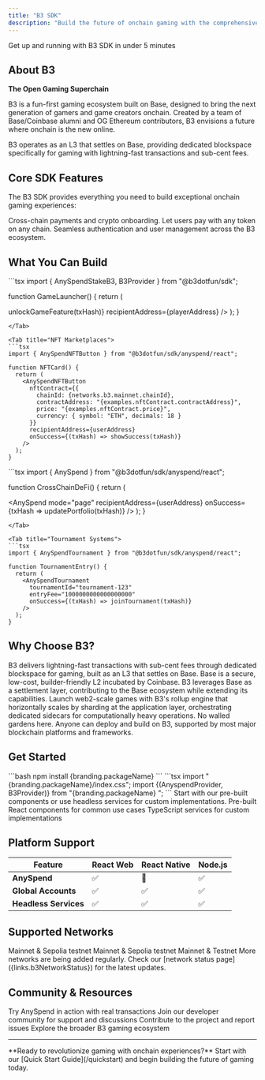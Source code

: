 ```yaml
---
title: "B3 SDK"
description: "Build the future of onchain gaming with the comprehensive B3 development toolkit"
---
```



<Card title="Quick Start Guide" icon="rocket" href="/quickstart" horizontal>
  Get up and running with B3 SDK in under 5 minutes
</Card>

## About B3

**The Open Gaming Superchain**

B3 is a fun-first gaming ecosystem built on Base, designed to bring the next generation of gamers and game creators onchain. Created by a team of Base/Coinbase alumni and OG Ethereum contributors, B3 envisions a future where onchain is the new online.

<Info>
  B3 operates as an L3 that settles on Base, providing dedicated blockspace specifically for gaming with lightning-fast
  transactions and sub-cent fees.
</Info>

## Core SDK Features

The B3 SDK provides everything you need to build exceptional onchain gaming experiences:

<CardGroup cols={2}>
  <Card title="AnySpend" icon="credit-card" href="/anyspend/introduction">
    Cross-chain payments and crypto onboarding. Let users pay with any token on any chain.
  </Card>
  <Card title="Global Accounts" icon="users" href="/global-account/introduction">
    Seamless authentication and user management across the B3 ecosystem.
  </Card>
</CardGroup>

## What You Can Build

<Tabs>
<Tab title="Gaming Platforms">
  ```tsx
  import { AnySpendStakeB3, B3Provider } from "@b3dotfun/sdk";

function GameLauncher() {
return (

<B3Provider environment="production">
  <AnySpendStakeB3 onSuccess={txHash => unlockGameFeature(txHash)} recipientAddress={playerAddress} />
</B3Provider>
); }

````
</Tab>

<Tab title="NFT Marketplaces">
```tsx
import { AnySpendNFTButton } from "@b3dotfun/sdk/anyspend/react";

function NFTCard() {
  return (
    <AnySpendNFTButton
      nftContract={{
        chainId: {networks.b3.mainnet.chainId},
        contractAddress: "{examples.nftContract.contractAddress}",
        price: "{examples.nftContract.price}",
        currency: { symbol: "ETH", decimals: 18 }
      }}
      recipientAddress={userAddress}
      onSuccess={(txHash) => showSuccess(txHash)}
    />
  );
}
````

</Tab>

<Tab title="DeFi Applications">
  ```tsx
  import { AnySpend } from "@b3dotfun/sdk/anyspend/react";

function CrossChainDeFi() {
return (

<AnySpend mode="page" recipientAddress={userAddress} onSuccess={txHash => updatePortfolio(txHash)} />
); }

````
</Tab>

<Tab title="Tournament Systems">
```tsx
import { AnySpendTournament } from "@b3dotfun/sdk/anyspend/react";

function TournamentEntry() {
  return (
    <AnySpendTournament
      tournamentId="tournament-123"
      entryFee="1000000000000000000"
      onSuccess={(txHash) => joinTournament(txHash)}
    />
  );
}
````

</Tab>
</Tabs>

## Why Choose B3?

<AccordionGroup>
<Accordion title="🚀 Fast and Cheap">
  B3 delivers lightning-fast transactions with sub-cent fees through dedicated blockspace for gaming, built as an L3 that settles on Base.
</Accordion>

<Accordion title="🔗 Settled on Base">
  Base is a secure, low-cost, builder-friendly L2 incubated by Coinbase. B3 leverages Base as a settlement layer,
  contributing to the Base ecosystem while extending its capabilities.
</Accordion>

<Accordion title="📈 Scalable">
  Launch web2-scale games with B3's rollup engine that horizontally scales by sharding at the application layer,
  orchestrating dedicated sidecars for computationally heavy operations.
</Accordion>

<Accordion title="🌐 Open Gaming Ecosystem">
  No walled gardens here. Anyone can deploy and build on B3, supported by most major blockchain platforms and frameworks.
</Accordion>
</AccordionGroup>

## Get Started

<Steps>
<Step title="Install the SDK">
  ```bash
  npm install {branding.packageName}
  ```
</Step>

<Step title="Import styles and providers">
  ```tsx import "{branding.packageName}/index.css"; import {(AnyspendProvider, B3Provider)} from "{branding.packageName}
  "; ```
</Step>

<Step title="Build your first feature">
  Start with our pre-built components or use headless services for custom implementations.
  
  <CardGroup cols={2}>
    <Card title="Component Library" icon="puzzle-piece" href="/components">
      Pre-built React components for common use cases
    </Card>
    <Card title="Headless Services" icon="code" href="/services">
      TypeScript services for custom implementations
    </Card>
  </CardGroup>
</Step>
</Steps>

## Platform Support

| Feature               | React Web | React Native | Node.js |
| --------------------- | --------- | ------------ | ------- |
| **AnySpend**          | ✅        | 🚧           | ✅      |
| **Global Accounts**   | ✅        | ✅           | ✅      |
| **Headless Services** | ✅        | ✅           | ✅      |

## Supported Networks

<CardGroup cols={3}>
  <Card title="Ethereum" icon="ethereum">
    Mainnet & Sepolia testnet
  </Card>
  <Card title="Base" icon="circle">
    Mainnet & Sepolia testnet
  </Card>
  <Card title="B3" icon="gamepad-2">
    Mainnet & Testnet
  </Card>
</CardGroup>

<Note>
  More networks are being added regularly. Check our [network status page]({links.b3NetworkStatus}) for the latest
  updates.
</Note>

## Community & Resources

<CardGroup cols={2}>
  <Card title="Live Demo" icon="play" href={links.anyspendDemo}>
    Try AnySpend in action with real transactions
  </Card>
  <Card title="Discord Community" icon="discord" href={links.discord}>
    Join our developer community for support and discussions
  </Card>
  <Card title="GitHub Repository" icon="github" href={links.github}>
    Contribute to the project and report issues
  </Card>
  <Card title="B3 Ecosystem" icon="globe" href={links.b3Docs}>
    Explore the broader B3 gaming ecosystem
  </Card>
</CardGroup>

---

<Check>
  **Ready to revolutionize gaming with onchain experiences?** Start with our [Quick Start Guide](/quickstart) and begin
  building the future of gaming today.
</Check>
